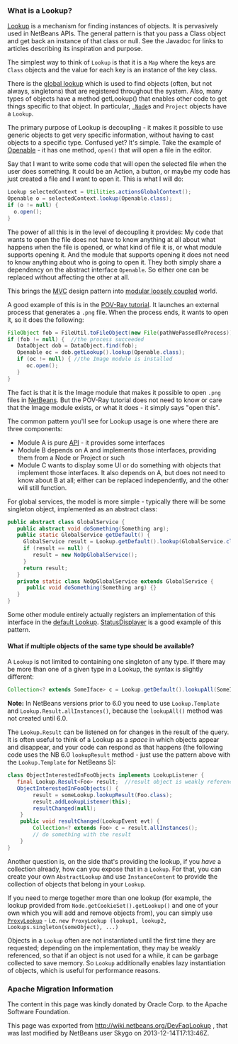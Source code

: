 <!--

    Licensed to the Apache Software Foundation (ASF) under one
    or more contributor license agreements.  See the NOTICE file
    distributed with this work for additional information
    regarding copyright ownership.  The ASF licenses this file
    to you under the Apache License, Version 2.0 (the
    "License"); you may not use this file except in compliance
    with the License.  You may obtain a copy of the License at

      http://www.apache.org/licenses/LICENSE-2.0

    Unless required by applicable law or agreed to in writing,
    software distributed under the License is distributed on an
    "AS IS" BASIS, WITHOUT WARRANTIES OR CONDITIONS OF ANY
    KIND, either express or implied.  See the License for the
    specific language governing permissions and limitations
    under the License.

-->

===What is a Lookup?===

[http://bits.netbeans.org/dev/javadoc/org-openide-util-lookup/org/openide/util/Lookup.html Lookup] is a mechanism for finding instances of objects.  It is pervasively used in NetBeans APIs.  The general pattern is that you pass a Class object and get back an instance of that class or null.  See the Javadoc for links to articles describing its inspiration and purpose.

The simplest way to think of <tt>Lookup</tt> is that it is a <tt>Map</tt> where the keys are <tt>Class</tt> objects and the value for each key is an instance of the key class.

There is the [[DevFaqLookupDefault| global lookup]] which is used to find objects (often, but not always, singletons) that are registered throughout the system.  Also, many types of objects have a method getLookup() that enables other code to get things specific to that object.  In particular, <tt>[[DevFaqWhatIsANode| Node]]</tt>s and <tt>Project</tt> objects have a <tt>Lookup</tt>.

The primary purpose of Lookup is decoupling - it makes it possible to use generic objects to get very specific information, without having to cast objects to a specific type.  Confused yet?  It's simple.  Take the example of [http://bits.netbeans.org/dev/javadoc/org-openide-awt/org/netbeans/api/actions/Openable.html Openable] - it has one method, <tt>open()</tt> that will open a file in the editor.

Say that I want to write some code that will open the selected file when the user does something.  It could be an Action, a button, or maybe my code has just created a file and I want to open it.  This is what I will do:

<source lang="java">
Lookup selectedContext = Utilities.actionsGlobalContext();
Openable o = selectedContext.lookup(Openable.class);
if (o != null) {
  o.open();
}
</source>

The power of all this is in the level of decoupling it provides:  My code that wants to open the file does not have to know anything at all about what happens when the file is opened, or what kind of file it is, or what module supports opening it.  And the module that supports opening it does not need to know anything about who is going to open it.  They both simply share a dependency on the abstract interface <tt>Openable</tt>.  So either one can be replaced without affecting the other at all.

This brings the [[apidesign:MVC|MVC]] design pattern into [[apidesign:DCI|modular loosely coupled]] world.

A good example of this is in the [http://platform.netbeans.org/tutorials/nbm-povray-1.html POV-Ray tutorial].  It launches an external process that generates a <tt>.png</tt> file.  When the process ends, it wants to open it, so it does the following:

<source lang="java">
FileObject fob = FileUtil.toFileObject(new File(pathWePassedToProcess));
if (fob != null) {  //the process succeeded
   DataObject dob = DataObject.find(fob);
   Openable oc = dob.getLookup().lookup(Openable.class);
   if (oc != null) { //the Image module is installed
      oc.open();
   }
}
</source>

The fact is that it is the Image module that makes it possible to open <tt>.png</tt> files in [[NetBeans]].  But the POV-Ray tutorial does not need to know or care that the Image module exists, or what it does - it simply says "open this".

The common pattern you'll see for Lookup usage is one where there are three components:

* Module A is pure [[API]] - it provides some interfaces
* Module B depends on A and implements those interfaces, providing them from a Node or Project or such
* Module C wants to display some UI or do something with objects that implement those interfaces.  It also depends on A, but does not need to know about B at all; either can be replaced independently, and the other will still function.

For global services, the model is more simple - typically there will be some singleton object, implemented as an abstract class:

<source lang="java">
public abstract class GlobalService {
   public abstract void doSomething(Something arg);
   public static GlobalService getDefault() {
     GlobalService result = Lookup.getDefault().lookup(GlobalService.class);
     if (result == null) {
        result = new NoOpGlobalService();
     }
     return result;
   }
   private static class NoOpGlobalService extends GlobalService {
      public void doSomething(Something arg) {}
   }
}
</source>

Some other module entirely actually registers an implementation of this interface in the [[DevFaqLookupDefault| default Lookup]].  [http://bits.netbeans.org/dev/javadoc/org-openide-awt/org/openide/awt/StatusDisplayer.html StatusDisplayer] is a good example of this pattern.

====What if multiple objects of the same type should be available?====
A <tt>Lookup</tt> is not limited to containing one singleton of any type.  If there may be more than one of a given type in a Lookup, the syntax is slightly different:

<source lang="java">
Collection<? extends SomeIface> c = Lookup.getDefault().lookupAll(SomeIface.class);
</source>

'''Note:''' In NetBeans versions prior to 6.0 you need to use <tt>Lookup.Template</tt> and <tt>Lookup.Result.allInstances()</tt>, because the <tt>lookupAll()</tt> method was not created until 6.0.

The <tt>Lookup.Result</tt> can be listened on for changes in the result of the query.  It is often useful to think of a Lookup as a ''space'' in which objects appear and disappear, and your code can respond as that happens (the following code uses the NB 6.0 <tt>lookupResult</tt> method - just use the pattern above with the <tt>Lookup.Template</tt> for NetBeans 5):

<source lang="java">
class ObjectInterestedInFooObjects implements LookupListener {
   final Lookup.Result<Foo> result;  //result object is weakly referenced inside Lookup
   ObjectInterestedInFooObjects() {
        result = someLookup.lookupResult(Foo.class);
        result.addLookupListener(this);
        resultChanged(null);
    }
    public void resultChanged(LookupEvent evt) {
        Collection<? extends Foo> c = result.allInstances();
        // do something with the result
    }
}
</source>

Another question is, on the side that's providing the lookup, if you ''have'' a collection already, how can you expose that in a <tt>Lookup</tt>.  For that, you can create your own <tt>AbstractLookup</tt> and use <tt>InstanceContent</tt> to provide the collection of objects that belong in your <tt>Lookup</tt>.

If you need to merge together more than one lookup (for example, the lookup provided from <code>Node.getCookieSet().getLookup()</code> and one of your own which you will add and remove objects from), you can simply use [http://bits.netbeans.org/dev/javadoc/org-openide-util-lookup/org/openide/util/lookup/ProxyLookup.html <code>ProxyLookup</code>] - i.e. <code>new ProxyLookup (lookup1, lookup2, Lookups.singleton(someObject), ...)</code>

Objects in a <tt>Lookup</tt> often are not instantiated until the first time they are requested;  depending on the implementation, they may be weakly referenced, so that if an object is not used for a while, it can be garbage collected to save memory. So <tt>Lookup</tt> additionally enables lazy instantiation of objects, which is useful for performance reasons.

===Apache Migration Information===

The content in this page was kindly donated by Oracle Corp. to the
Apache Software Foundation.

This page was exported from http://wiki.netbeans.org/DevFaqLookup , 
that was last modified by NetBeans user Skygo 
on 2013-12-14T17:13:46Z.

